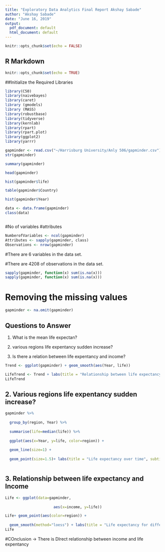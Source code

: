 ---
title: "Exploratory Data Analytics Final Report Akshay Sabade"
author: "Akshay Sabade"
date: "June 16, 2019"
output:
  pdf_document: default
  html_document: default
---

```{r setup, include=TRUE}
knitr::opts_chunk$set(echo = FALSE)
```

## R Markdown

```{r setup, include=FALSE}
knitr::opts_chunk$set(echo = TRUE)
```

##Initialize the Required Libraries
```{r}
library(C50)
library(naivebayes)
library(caret)
library (gmodels)
library (MASS)
library(robustbase)
library(tidyverse)
library(kernlab)
library(rpart)
library(rpart.plot)
library(ggplot2)
library(yarrr)
```

```{r}
gapminder <- read.csv("~/Harrisburg University/Anly 506/gapminder.csv")
str(gapminder)
```

```{r echo = TRUE}
summary(gapminder)
```

```{r echo = TRUE}
head(gapminder)
```

```{r echo = TRUE}
hist(gapminder$life)
```

```{r echo = TRUE}
table(gapminder$Country)
```



```{r echo = TRUE}
hist(gapminder$Year)
```

```{r echo = FALSE}
data <- data.frame(gapminder)
class(data)
```


```{r}
```


#No of variables
#attributes

```{r echo = FALSE}
NumberofVariables <- ncol(gapminder)
Attributes <- sapply(gapminder, class)
Observations <- nrow(gapminder)
```



#There are 6 variables in the data set.

#There are 4208 of observations in the data set.


```{r echo = FALSE}

sapply(gapminder, function(x) sum(is.na(x)))
sapply(gapminder, function(x) sum(is.na(x)))

```

# Removing the missing values

```{r echo = FALSE}
gapminder <- na.omit(gapminder)
```

## Questions to Answer
  
1. What is the mean life expectan?
  
2. various regions life expentancy sudden increase?
  
3. Is there a relation between life expentancy and income?


```{r echo = FALSE}
Trend <- ggplot(gapminder) + geom_smooth(aes(Year, life))

LifeTrend <- Trend + labs(title = "Relationship between life expectancy and time", subtitle = "Figure 1: Increase in life expetancy", x = "Year", y = "Life Expectancy")
LifeTrend
```












## 2. Various regions life expentancy sudden increase?



```{r echo = FALSE}

gapminder %>%
  
  group_by(region, Year) %>%
  
  summarise(life=median(life)) %>%
  
  ggplot(aes(x=Year, y=life, color=region)) +
  
  geom_line(size=1) + 
  
  geom_point(size=1.5)+ labs(title = "Life expectancy over time", subtitle = "Figure 6", x = "Life", y = "Years")



```



## 3. Relationship between life expectancy and Income

```{r echo = FALSE}

Life <- ggplot(data=gapminder,
                      
                      aes(x=income, y=life))

Life+ geom_point(aes(color=region)) +
  
  geom_smooth(method="loess") + labs(title = "Life expectancy for different continents over time", subtitle = "Life Expectancy and Income.", x = "Life", y = "Years")
Life
```


#COnclusion -> There is DIrect relationship between income and life expentancy

